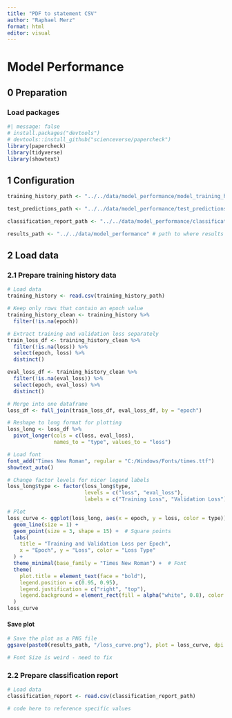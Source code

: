 ```yaml
---
title: "PDF to statement CSV"
author: "Raphael Merz"
format: html
editor: visual
---
```


# Model Performance

## 0 Preparation

### Load packages

```r
#| message: false
# install.packages("devtools") 
# devtools::install_github("scienceverse/papercheck")
library(papercheck)
library(tidyverse)
library(showtext)
```

## 1 Configuration

```r
training_history_path <- "../../data/model_performance/model_training_history.csv" # path to model_training_history.csv

test_predictions_path <- "../../data/model_performance/test_predictions.csv" # path to test_predictions.csv

classification_report_path <- "../../data/model_performance/classification_report.csv" # path to classification_report.csv

results_path <- "../../data/model_performance" # path to where results (incl. figures) should be stored
```

## 2 Load data

### 2.1 Prepare training history data

```r
# Load data
training_history <- read.csv(training_history_path)

# Keep only rows that contain an epoch value
training_history_clean <- training_history %>%
  filter(!is.na(epoch))

# Extract training and validation loss separately
train_loss_df <- training_history_clean %>%
  filter(!is.na(loss)) %>%
  select(epoch, loss) %>%
  distinct()

eval_loss_df <- training_history_clean %>%
  filter(!is.na(eval_loss)) %>%
  select(epoch, eval_loss) %>%
  distinct()

# Merge into one dataframe
loss_df <- full_join(train_loss_df, eval_loss_df, by = "epoch")

# Reshape to long format for plotting
loss_long <- loss_df %>%
  pivot_longer(cols = c(loss, eval_loss),
               names_to = "type", values_to = "loss")

# Load font
font_add("Times New Roman", regular = "C:/Windows/Fonts/times.ttf")
showtext_auto()

# Change factor levels for nicer legend labels
loss_long$type <- factor(loss_long$type,
                         levels = c("loss", "eval_loss"),
                         labels = c("Training Loss", "Validation Loss"))

# Plot
loss_curve <- ggplot(loss_long, aes(x = epoch, y = loss, color = type)) +
  geom_line(size = 1) +
  geom_point(size = 3, shape = 15) +  # Square points
  labs(
    title = "Training and Validation Loss per Epoch",
    x = "Epoch", y = "Loss", color = "Loss Type"
  ) +
  theme_minimal(base_family = "Times New Roman") +  # Font
  theme(
    plot.title = element_text(face = "bold"),
    legend.position = c(0.95, 0.95),
    legend.justification = c("right", "top"),
    legend.background = element_rect(fill = alpha("white", 0.8), color = "black")
  )
loss_curve
```

#### Save plot

```r
# Save the plot as a PNG file
ggsave(paste0(results_path, "/loss_curve.png"), plot = loss_curve, dpi = 300)

# Font Size is weird - need to fix
```

### 2.2 Prepare classification report

```r
# Load data
classification_report <- read.csv(classification_report_path)

# code here to reference specific values
```

## 
